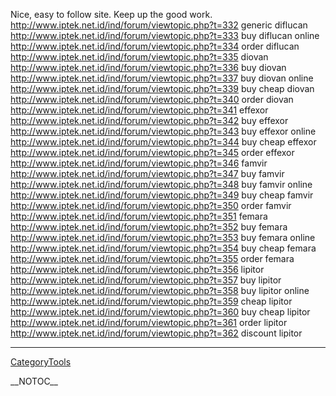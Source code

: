 Nice, easy to follow site. Keep up the good work. http://www.iptek.net.id/ind/forum/viewtopic.php?t=332 generic diflucan
http://www.iptek.net.id/ind/forum/viewtopic.php?t=333 buy diflucan online
http://www.iptek.net.id/ind/forum/viewtopic.php?t=334 order diflucan
http://www.iptek.net.id/ind/forum/viewtopic.php?t=335 diovan
http://www.iptek.net.id/ind/forum/viewtopic.php?t=336 buy diovan
http://www.iptek.net.id/ind/forum/viewtopic.php?t=337 buy diovan online
http://www.iptek.net.id/ind/forum/viewtopic.php?t=339 buy cheap diovan
http://www.iptek.net.id/ind/forum/viewtopic.php?t=340 order diovan
http://www.iptek.net.id/ind/forum/viewtopic.php?t=341 effexor
http://www.iptek.net.id/ind/forum/viewtopic.php?t=342 buy effexor
http://www.iptek.net.id/ind/forum/viewtopic.php?t=343 buy effexor online
http://www.iptek.net.id/ind/forum/viewtopic.php?t=344 buy cheap effexor
http://www.iptek.net.id/ind/forum/viewtopic.php?t=345 order effexor
http://www.iptek.net.id/ind/forum/viewtopic.php?t=346 famvir
http://www.iptek.net.id/ind/forum/viewtopic.php?t=347 buy famvir
http://www.iptek.net.id/ind/forum/viewtopic.php?t=348 buy famvir online
http://www.iptek.net.id/ind/forum/viewtopic.php?t=349 buy cheap famvir
http://www.iptek.net.id/ind/forum/viewtopic.php?t=350 order famvir
http://www.iptek.net.id/ind/forum/viewtopic.php?t=351 femara
http://www.iptek.net.id/ind/forum/viewtopic.php?t=352 buy femara
http://www.iptek.net.id/ind/forum/viewtopic.php?t=353 buy femara online
http://www.iptek.net.id/ind/forum/viewtopic.php?t=354 buy cheap femara
http://www.iptek.net.id/ind/forum/viewtopic.php?t=355 order femara
http://www.iptek.net.id/ind/forum/viewtopic.php?t=356 lipitor
http://www.iptek.net.id/ind/forum/viewtopic.php?t=357 buy lipitor
http://www.iptek.net.id/ind/forum/viewtopic.php?t=358 buy lipitor online
http://www.iptek.net.id/ind/forum/viewtopic.php?t=359 cheap lipitor
http://www.iptek.net.id/ind/forum/viewtopic.php?t=360 buy cheap lipitor
http://www.iptek.net.id/ind/forum/viewtopic.php?t=361 order lipitor
http://www.iptek.net.id/ind/forum/viewtopic.php?t=362 discount lipitor
----
[[CategoryTools]]

__NOTOC__